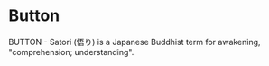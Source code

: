 # Button

BUTTON - Satori (悟り) is a Japanese Buddhist term for awakening, "comprehension; understanding".
